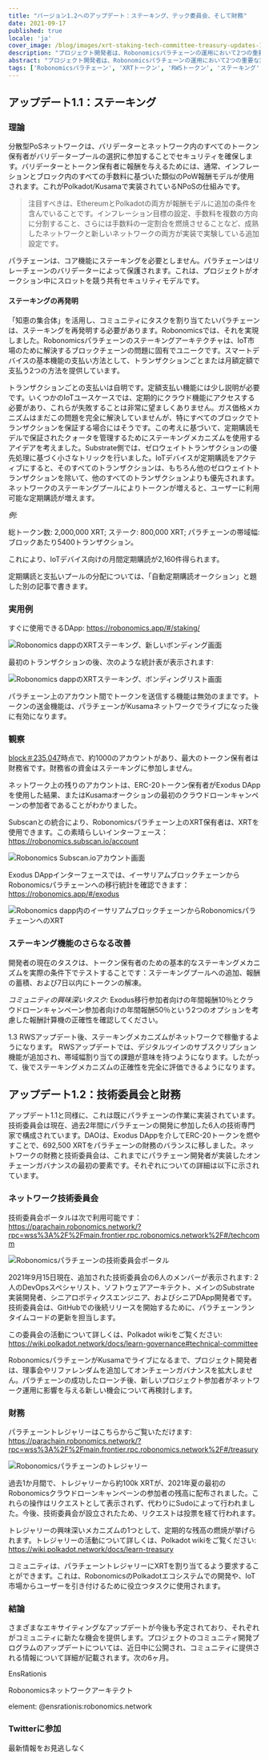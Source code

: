 ```yaml
---
title: "バージョン1.2へのアップデート：ステーキング、テック委員会、そして財務"
date: 2021-09-17
published: true
locale: 'ja'
cover_image: /blog/images/xrt-staking-tech-committee-treasury-updates-1-2/113_Up_to_version_1_2_stakingtech_comm_treasury.jpg
description: "プロジェクト開発者は、Robonomicsパラチェーンの運用において2つの重要な変更を実装しました。1つ目はXRTステーキングの導入であり、2つ目は初めてのオンチェーンガバナンスメカニズムの立ち上げです。"
abstract: "プロジェクト開発者は、Robonomicsパラチェーンの運用において2つの重要な変更を実装しました。1つ目はXRTステーキングの導入であり、2つ目は初めてのオンチェーンガバナンスメカニズムの立ち上げです。"
tags: ['Robonomicsパラチェーン', 'XRTトークン', 'RWSトークン', 'ステーキング', '新リリース']
---
```


## アップデート1.1：ステーキング

### 理論

分散型PoSネットワークは、バリデーターとネットワーク内のすべてのトークン保有者がバリデータープールの選択に参加することでセキュリティを確保します。バリデーターとトークン保有者に報酬を与えるためには、通常、インフレーションとブロック内のすべての手数料に基づいた類似のPoW報酬モデルが使用されます。これがPolkadot/Kusamaで実装されているNPoSの仕組みです。

> 注目すべきは、EthereumとPolkadotの両方が報酬モデルに追加の条件を含んでいることです。インフレーション目標の設定、手数料を複数の方向に分割すること、さらには手数料の一定割合を燃焼させることなど、成熟したネットワークと新しいネットワークの両方が実装で実験している追加設定です。

パラチェーンは、コア機能にステーキングを必要としません。パラチェーンはリレーチェーンのバリデーターによって保護されます。これは、プロジェクトがオークション中にスロットを競う共有セキュリティモデルです。

#### ステーキングの再発明

「知恵の集合体」を活用し、コミュニティにタスクを割り当てたいパラチェーンは、ステーキングを再発明する必要があります。Robonomicsでは、それを実現しました。Robonomicsパラチェーンのステーキングアーキテクチャは、IoT市場のために解決するブロックチェーンの問題に固有でユニークです。スマートデバイスの基本機能の支払い方法として、トランザクションごとまたは月額定額で支払う2つの方法を提供しています。

トランザクションごとの支払いは自明です。定額支払い機能には少し説明が必要です。いくつかのIoTユースケースでは、定期的にクラウド機能にアクセスする必要があり、これらが失敗することは非常に望ましくありません。ガス価格メカニズムはまだこの問題を完全に解決していませんが、特にすべてのブロックでトランザクションを保証する場合にはそうです。この考えに基づいて、定期購読モデルで保証されたクォータを管理するためにステーキングメカニズムを使用するアイデアを考えました。Substrate側では、ゼロウェイトトランザクションの優先処理に基づく小さなトリックを行いました。IoTデバイスが定期購読をアクティブにすると、そのすべてのトランザクションは、もちろん他のゼロウェイトトランザクションを除いて、他のすべてのトランザクションよりも優先されます。ネットワークのステーキングプールによりトークンが増えると、ユーザーに利用可能な定期購読が増えます。

<TextCard>

*例:*

総トークン数: 2,000,000 XRT;
ステーク: 800,000 XRT;
パラチェーンの帯域幅: ブロックあたり5400トランザクション。

これにより、IoTデバイス向けの月間定期購読が2,160件得られます。

</TextCard>

定期購読と支払いプールの分配については、「自動定期購読オークション」と題した別の記事で書きます。

### 実用例

すぐに使用できるDApp: https://robonomics.app/#/staking/

![Robonomics dappのXRTステーキング、新しいボンディング画面](/blog/images/xrt-staking-tech-committee-treasury-updates-1-2/image2.jpg)

最初のトランザクションの後、次のような統計表が表示されます:

![Robonomics dappのXRTステーキング、ボンディングリスト画面](/blog/images/xrt-staking-tech-committee-treasury-updates-1-2/image4.jpg)

パラチェーン上のアカウント間でトークンを送信する機能は無効のままです。トークンの送金機能は、パラチェーンがKusamaネットワークでライブになった後に有効になります。

### 観察

[block＃235,047](https://robonomics.subscan.io/block/235047)時点で、約1000のアカウントがあり、最大のトークン保有者は財務省です。財務省の資金はステーキングに参加しません。

ネットワーク上の残りのアカウントは、ERC-20トークン保有者がExodus DAppを使用した結果、またはKusamaオークションの最初のクラウドローンキャンペーンの参加者であることがわかりました。

Subscanとの統合により、Robonomicsパラチェーン上のXRT保有者は、XRTを使用できます。この素晴らしいインターフェース：https://robonomics.subscan.io/account

![Robonomics Subscan.ioアカウント画面](/blog/images/xrt-staking-tech-committee-treasury-updates-1-2/image3.jpg)

Exodus DAppインターフェースでは、イーサリアムブロックチェーンからRobonomicsパラチェーンへの移行統計を確認できます：https://robonomics.app/#/exodus

![Robonomics dapp内のイーサリアムブロックチェーンからRobonomicsパラチェーンへのXRT](/blog/images/xrt-staking-tech-committee-treasury-updates-1-2/image6.jpg)

### ステーキング機能のさらなる改善

開発者の現在のタスクは、トークン保有者のための基本的なステーキングメカニズムを実際の条件下でテストすることです：ステーキングプールへの追加、報酬の蓄積、および7日以内にトークンの解凍。

*コミュニティの興味深いタスク:* Exodus移行参加者向けの年間報酬10％とクラウドローンキャンペーン参加者向けの年間報酬50％という2つのオプションを考慮した報酬計算機の正確性を確認してください。

1.3 RWSアップデート後、ステーキングメカニズムがネットワークで稼働するようになります。 RWSアップデートでは、デジタルツインのサブスクリプション機能が追加され、帯域幅割り当ての課題が意味を持つようになります。したがって、後でステーキングメカニズムの正確性を完全に評価できるようになります。

## アップデート1.2：技術委員会と財務

アップデート1.1と同様に、これは既にパラチェーンの作業に実装されています。技術委員会は現在、過去2年間にパラチェーンの開発に参加した6人の技術専門家で構成されています。DAOは、Exodus DAppを介してERC-20トークンを燃やすことで、692,500 XRTをパラチェーンの財務のバランスに移しました。ネットワークの財務と技術委員会は、これまでにパラチェーン開発者が実装したオンチェーンガバナンスの最初の要素です。それぞれについての詳細は以下に示されています。

### ネットワーク技術委員会

技術委員会ポータルは次で利用可能です：https://parachain.robonomics.network/?rpc=wss%3A%2F%2Fmain.frontier.rpc.robonomics.network%2F#/techcomm

![Robonomicsパラチェーンの技術委員会ポータル](/blog/images/xrt-staking-tech-committee-treasury-updates-1-2/image5.jpg)

2021年9月15日現在、追加された技術委員会の6人のメンバーが表示されます: 2人のDevOpsスペシャリスト、ソフトウェアアーキテクト、メインのSubstrate実装開発者、シニアロボティクスエンジニア、およびシニアDApp開発者です。
技術委員会は、GitHubでの後続リリースを開始するために、パラチェーンランタイムコードの更新を担当します。

この委員会の活動について詳しくは、Polkadot wikiをご覧ください: https://wiki.polkadot.network/docs/learn-governance#technical-committee

RobonomicsパラチェーンがKusamaでライブになるまで、プロジェクト開発者は、理事会やリファレンダムを追加してオンチェーンガバナンスを拡大しません。パラチェーンの成功したローンチ後、新しいプロジェクト参加者がネットワーク運用に影響を与える新しい機会について再検討します。

### 財務

パラチェーントレジャリーはこちらからご覧いただけます: https://parachain.robonomics.network/?rpc=wss%3A%2F%2Fmain.frontier.rpc.robonomics.network%2F#/treasury

![Robonomicsパラチェーンのトレジャリー](/blog/images/xrt-staking-tech-committee-treasury-updates-1-2/image1.jpg)

過去1か月間で、トレジャリーから約100k XRTが、2021年夏の最初のRobonomicsクラウドローンキャンペーンの参加者の残高に配布されました。これらの操作はリクエストとして表示されず、代わりにSudoによって行われました。今後、技術委員会が設立されたため、リクエストは投票を経て行われます。

トレジャリーの興味深いメカニズムの1つとして、定期的な残高の燃焼が挙げられます。トレジャリーの活動について詳しくは、Polkadot wikiをご覧ください: https://wiki.polkadot.network/docs/learn-treasury

コミュニティは、パラチェーントレジャリーにXRTを割り当てるよう要求することができます。これは、RobonomicsのPolkadotエコシステムでの開発や、IoT市場からユーザーを引き付けるために役立つタスクに使用されます。

### 結論

さまざまなエキサイティングなアップデートが今後も予定されており、それぞれがコミュニティに新たな機会を提供します。プロジェクトのコミュニティ開発プログラムのアップデートについては、近日中に公開され、コミュニティに提供される情報について詳細が記載されます。次の6ヶ月。

<TextCard image="/avatars/Sergei-Lonshakov.jpg" back="transparent" imageSize="big">

EnsRationis

Robonomicsネットワークアーキテクト

element: @ensrationis:robonomics.network

</TextCard>


<TextCard icon="/icons/icon-notification.png" link="https://twitter.com/AIRA_Robonomics">

### Twitterに参加

最新情報をお見逃しなく

</TextCard>